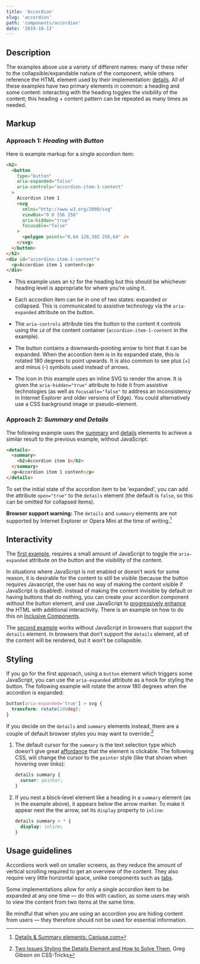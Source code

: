 ```yaml
---
title: 'Accordion'
slug: 'accordion'
path: 'components/accordion'
date: '2019-10-13'
---
```


## Description

The examples above use a variety of different names: many of these refer to the collapsible/expandable nature of the component, while others reference the HTML element used by their implementation: [details](https://developer.mozilla.org/en-US/docs/Web/HTML/Element/details). All of these examples have two primary elements in common: a heading and some content: interacting with the heading toggles the visibility of the content; this heading + content pattern can be repeated as many times as needed.

## Markup

### Approach 1: _Heading with Button_

Here is example markup for a single accordion item:

```html
<h2>
  <button
    type="button"
    aria-expanded="false"
    aria-controls="accordion-item-1-content"
  >
    Accordion item 1
    <svg
      xmlns="http://www.w3.org/2000/svg"
      viewBox="0 0 256 256"
      aria-hidden="true"
      focusable="false"
    >
      <polygon points="0,64 128,192 256,64" />
    </svg>
  </button>
</h2>
<div id="accordion-item-1-content">
  <p>Accordion item 1 content</p>
</div>
```

- This example uses an `h2` for the heading but this should be whichever heading level is appropriate for where you’re using it.

- Each accordion item can be in one of two states: expanded or collapsed. This is communicated to assistive technology via the `aria-expanded` attribute on the button.

- The `aria-controls` attribute ties the button to the content it controls using the `id` of the content container (`accordion-item-1-content` in the example).

- The button contains a downwards-pointing arrow to hint that it can be expanded. When the accordion item is in its expanded state, this is rotated 180 degrees to point upwards. It is also common to see plus (+) and minus (-) symbols used instead of arrows.

- The icon in this example uses an inline SVG to render the arrow. It is given the `aria-hidden="true"` attribute to hide it from assistive technologies (as well as `focusable="false"` to address an inconsistency in Internet Explorer and older versions of Edge). You could alternatively use a CSS background image or pseudo-element.

### Approach 2: _Summary and Details_

The following example uses the [summary](https://developer.mozilla.org/en-US/docs/Web/HTML/Element/summary) and [details](https://developer.mozilla.org/en-US/docs/Web/HTML/Element/details) elements to achieve a similar result to the previous example, without JavaScript:

```html
<details>
  <summary>
    <h2>Accordion item 1</h2>
  </summary>
  <p>Accordion item 1 content</p>
</details>
```

To set the initial state of the accordion item to be 'expanded', you can add the attribute `open="true"` to the `details` element (the default is `false`, so this can be omitted for collapsed items).

**Browser support warning:** The `details` and `summary` elements are not supported by Internet Explorer or Opera Mini at the time of writing.[^1]

## Interactivity

The [first example](#approach-1-heading-with-button), requires a small amount of JavaScript to toggle the `aria-expanded` attribute on the button and the visibility of the content.

In situations where JavaScript is not enabled or doesn’t work for some reason, it is desirable for the content to still be visible (because the button requires Javascript, the user has no way of making the content visible if JavaScript is disabled). Instead of making the content invisible by default or having buttons that do nothing, you can create your accordion component without the button element, and use JavaScript to [progressively enhance](https://www.gov.uk/service-manual/technology/using-progressive-enhancement) the HTML with additional interactivity. There is an example on how to do this on [Inclusive Components](https://inclusive-components.design/collapsible-sections/).

The [second example](#approach-2-summary-and-details) works without JavaScript in browsers that support the `details` element. In browsers that don’t support the `details` element, all of the content will be rendered, but it won’t be collapsible.

## Styling

If you go for the first approach, using a `button` element which triggers some JavaScript, you can use the `aria-expanded` attribute as a hook for styling the button. The following example will rotate the arrow 180 degrees when the accordion is expanded:

```css
button[aria-expanded='true'] > svg {
  transform: rotate(180deg);
}
```

If you decide on the `details` and `summary` elements instead, there are a couple of default browser styles you may want to override:[^2]

1. The default cursor for the `summary` is the text selection type which doesn’t give great [affordance](https://uxplanet.org/ux-design-glossary-how-to-use-affordances-in-user-interfaces-393c8e9686e4) that the element is clickable. The following CSS, will change the cursor to the `pointer` style (like that shown when hovering over links):

   ```css
   details summary {
     cursor: pointer;
   }
   ```

2. If you nest a block-level element like a heading in a `summary` element (as in the example above), it appears below the arrow marker. To make it appear next the the arrow, set its `display` property to `inline`:

   ```css
   details summary > * {
     display: inline;
   }
   ```

## Usage guidelines

Accordions work well on smaller screens, as they reduce the amount of vertical scrolling required to get an overview of the content. They also require very little horizontal space, unlike components such as [tabs](/components/tabs).

Some implementations allow for only a single accordion item to be expanded at any one time — do this with caution, as some users may wish to view the content from two items at the same time.

Be mindful that when you are using an accordion you are hiding content from users — they therefore should not be used for essential information.

[^1]: [Details & Summary elements: Caniuse.com](https://caniuse.com/#feat=details)
[^2]: [Two Issues Styling the Details Element and How to Solve Them](https://css-tricks.com/two-issues-styling-the-details-element-and-how-to-solve-them/), Greg Gibson on CSS-Tricks
